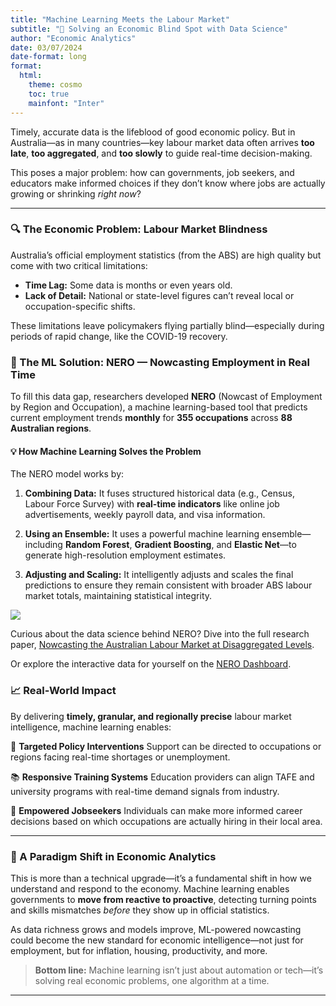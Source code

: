 ```yaml
---
title: "Machine Learning Meets the Labour Market"
subtitle: "🤖 Solving an Economic Blind Spot with Data Science"
author: "Economic Analytics"
date: 03/07/2024
date-format: long
format: 
  html:
    theme: cosmo
    toc: true
    mainfont: "Inter"
---
```


Timely, accurate data is the lifeblood of good economic policy. But in Australia—as in many countries—key labour market data often arrives **too late**, **too aggregated**, and **too slowly** to guide real-time decision-making.

This poses a major problem: how can governments, job seekers, and educators make informed choices if they don’t know where jobs are actually growing or shrinking *right now*?

------------------------------------------------------------------------

### 🔍 The Economic Problem: Labour Market Blindness

Australia’s official employment statistics (from the ABS) are high quality but come with two critical limitations:

-   **Time Lag:** Some data is months or even years old.
-   **Lack of Detail:** National or state-level figures can’t reveal local or occupation-specific shifts.

These limitations leave policymakers flying partially blind—especially during periods of rapid change, like the COVID-19 recovery.

### 🤖 The ML Solution: NERO — Nowcasting Employment in Real Time

To fill this data gap, researchers developed **NERO** (Nowcast of Employment by Region and Occupation), a machine learning-based tool that predicts current employment trends **monthly** for **355 occupations** across **88 Australian regions**.

::: {.callout-note icon="false"}
#### 💡 How Machine Learning Solves the Problem

The NERO model works by:

1.  **Combining Data:** It fuses structured historical data (e.g., Census, Labour Force Survey) with **real-time indicators** like online job advertisements, weekly payroll data, and visa information.

2.  **Using an Ensemble:** It uses a powerful machine learning ensemble—including **Random Forest**, **Gradient Boosting**, and **Elastic Net**—to generate high-resolution employment estimates.

3.  **Adjusting and Scaling:** It intelligently adjusts and scales the final predictions to ensure they remain consistent with broader ABS labour market totals, maintaining statistical integrity.
:::

![](Nero_flowchart.gif)

::: {.callout-tip icon="false"}
Curious about the data science behind NERO? Dive into the full research paper, [Nowcasting the Australian Labour Market at Disaggregated Levels](https://onlinelibrary.wiley.com/doi/10.1111/1467-8462.12464).

Or explore the interactive data for yourself on the [NERO Dashboard](https://www.jobsandskills.gov.au/data/nero/nero-dashboard).
:::

### 📈 Real-World Impact

By delivering **timely, granular, and regionally precise** labour market intelligence, machine learning enables:

🎯 **Targeted Policy Interventions** Support can be directed to occupations or regions facing real-time shortages or unemployment.

📚 **Responsive Training Systems** Education providers can align TAFE and university programs with real-time demand signals from industry.

🔎 **Empowered Jobseekers** Individuals can make more informed career decisions based on which occupations are actually hiring in their local area.

------------------------------------------------------------------------

### 🧠 A Paradigm Shift in Economic Analytics

This is more than a technical upgrade—it's a fundamental shift in how we understand and respond to the economy. Machine learning enables governments to **move from reactive to proactive**, detecting turning points and skills mismatches *before* they show up in official statistics.

As data richness grows and models improve, ML-powered nowcasting could become the new standard for economic intelligence—not just for employment, but for inflation, housing, productivity, and more.

> **Bottom line:** Machine learning isn't just about automation or tech—it's solving real economic problems, one algorithm at a time.

------------------------------------------------------------------------
